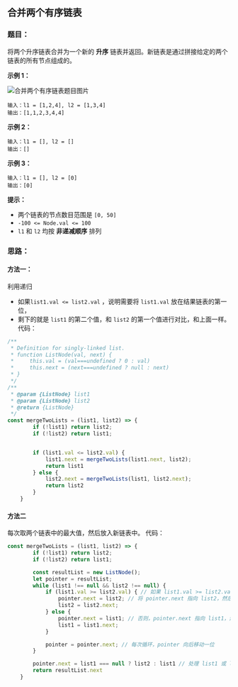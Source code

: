 ## 合并两个有序链表
<div className='flex items-center'>
    <ChipDifficult content={'简单'} className='mr-2 text-easyText' />
    <ChipLink
        href={'https://leetcode.cn/problems/merge-two-sorted-lists/description/'}
        content={'No.21 合并两个有序链表'}
    />
</div>

### 题目：

将两个升序链表合并为一个新的 **升序** 链表并返回。新链表是通过拼接给定的两个链表的所有节点组成的。 

**示例 1：**

![合并两个有序链表题目图片](https://assets.leetcode.com/uploads/2020/10/03/merge_ex1.jpg)

```
输入：l1 = [1,2,4], l2 = [1,3,4]
输出：[1,1,2,3,4,4]
```

**示例 2：**

```
输入：l1 = [], l2 = []
输出：[]
```

**示例 3：**

```
输入：l1 = [], l2 = [0]
输出：[0]
```

**提示：**

- 两个链表的节点数目范围是 `[0, 50]`
- `-100 <= Node.val <= 100`
- `l1` 和 `l2` 均按 **非递减顺序** 排列

### 思路：

#### 方法一：
利用递归
- 如果`list1.val <= list2.val` ，说明需要将 `list1.val` 放在结果链表的第一位，
- 剩下的就是 `list1` 的第二个值，和 `list2` 的第一个值进行对比，和上面一样。
代码：
```javascript
/**
 * Definition for singly-linked list.
 * function ListNode(val, next) {
 *     this.val = (val===undefined ? 0 : val)
 *     this.next = (next===undefined ? null : next)
 * }
 */
/**
 * @param {ListNode} list1
 * @param {ListNode} list2
 * @return {ListNode}
 */
const mergeTwoLists = (list1, list2) => {
        if (!list1) return list2;
        if (!list2) return list1;


        if (list1.val <= list2.val) {
            list1.next = mergeTwoLists(list1.next, list2);
            return list1
        } else {
            list2.next = mergeTwoLists(list1, list2.next);
            return list2
        }
    }
```
#### 方法二
每次取两个链表中的最大值，然后放入新链表中。
代码：
```javascript
const mergeTwoLists = (list1, list2) => {
        if (!list1) return list2;
        if (!list2) return list1;

        const resultList = new ListNode();
        let pointer = resultList;
        while (list1 !== null && list2 !== null) {
            if (list1.val >= list2.val) { // 如果 list1.val >= list2.val, 需要将 list2.val 排在 resultList 的前面
                pointer.next = list2; // 将 pointer.next 指向 list2，然后 list2 向后移动一位
                list2 = list2.next;
            } else {
                pointer.next = list1; // 否则，pointer.next 指向 list1，然后 list1 向后移动一位
                list1 = list1.next;
            }

            pointer = pointer.next; // 每次循环，pointer 向后移动一位
        }

        pointer.next = list1 === null ? list2 : list1 // 处理 list1 或 list2 存在剩余元素的情况
        return resultList.next
    }
```
